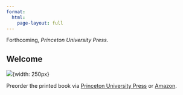 ```yaml
---
format: 
  html:
    page-layout: full
---
```


Forthcoming, *Princeton University Press*.

::: {.content-hidden}

# Welcome {.unnumbered}

:::

![](/figures/cover.jpg){width: 250px}

Preorder the printed book via [Princeton University Press](https://press.princeton.edu/books/paperback/9780691199573/research-design-in-the-social-sciences) or [Amazon](https://www.amazon.com/Research-Design-Social-Sciences-Declaration/dp/0691199574/ref=sr_1_3?crid=37GHB7XNT7U9&keywords=graeme+blair&qid=1675656336&sprefix=graeme+blair%2Caps%2C188&sr=8-3).
